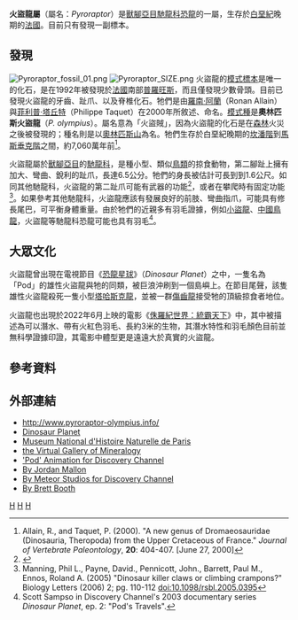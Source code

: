 {{Automatic Taxobox
| taxon = Pyroraptor
| status = fossil
| fossil_range = [[上白堊紀|上白堊紀]],{{fossil range|70.6}}
| image =Pyroraptor olympius reconstruction.png
| image_width = 230px
| image_caption = 火盜龍想像圖
| authority = Allain & Taquet, 2000
| type_species = '''奧林匹斯火盜龍 ''Pyroraptor olympius'''''
| type_species_authority = Allain & Taquet, 2000
}}

'''火盜龍屬'''（屬名：''Pyroraptor''）是[[獸腳亞目|獸腳亞目]][[馳龍科|馳龍科]][[恐龍|恐龍]]的一屬，生存於[[白堊紀|白堊紀]]晚期的[[法國|法國]]。目前只有發現一副標本。

== 發現 ==
[[File:Pyroraptor_fossil_01.png|thumb]]
[[File:Pyroraptor_SIZE.png|thumb]]
火盜龍的[[模式標本|模式標本]]是唯一的化石，是在1992年被發現於[[法國|法國]]南部[[普羅旺斯|普羅旺斯]]，而且僅發現少數骨頭。目前已發現火盜龍的牙齒、趾爪、以及脊椎化石。牠們是由[[羅南·阿蘭|羅南·阿蘭]]（Ronan Allain）與[[菲利普·塔丘特|菲利普·塔丘特]]（Philippe Taquet）在2000年所敘述、命名。[[模式種|模式種]]是'''奧林匹斯火盜龍'''（''P. olympius''）。屬名意為「火盜賊」，因為火盜龍的化石是在[[森林|森林]]火災之後被發現的；種名則是以[[奧林匹斯山|奧林匹斯山]]為名。牠們生存於白堊紀晚期的[[坎潘階|坎潘階]]到[[馬斯垂克階|馬斯垂克階]]之間，約7,060萬年前<ref name="allain&taquet2000">Allain, R., and Taquet, P. (2000). "A new genus of Dromaeosauridae (Dinosauria, Theropoda) from the Upper Cretaceous of France." ''Journal of Vertebrate Paleontology'', '''20''': 404-407. [June 27, 2000]</ref>。

火盜龍屬於[[獸腳亞目|獸腳亞目]]的[[馳龍科|馳龍科]]，是種小型、類似[[鳥類|鳥類]]的掠食動物，第二腳趾上擁有加大、彎曲、銳利的趾爪，長達6.5公分。牠們的身長被估計可長到到1.6公尺。如同其他馳龍科，火盜龍的第二趾爪可能有武器的功能<ref name=carpenter1998>{{cite_journal |last=Carpenter |first=Kenneth |year=1998 |title=Evidence of predatory behavior by theropod dinosaurs. |journal=Gaia |volume=15 |pages=135–144 |url=http://www.mnhn.ul.pt/geologia/gaia/9.pdf |access-date=2012-04-24 |archive-date=2011-07-19 |archive-url=https://web.archive.org/web/20110719060017/http://www.mnhn.ul.pt/geologia/gaia/9.pdf |dead-url=no }}</ref>，或者在攀爬時有固定功能<ref name=Manningetal2005>Manning, Phil L., Payne, David., Pennicott, John., Barrett, Paul M., Ennos, Roland A. (2005) "Dinosaur killer claws or climbing crampons?" Biology Letters (2006) 2; pg. 110-112 doi:10.1098/rsbl.2005.0395</ref>。如果參考其他馳龍科，火盜龍應該有發展良好的前肢、彎曲指爪，可能具有修長尾巴，可平衡身體重量。由於牠們的近親多有羽毛證據，例如[[小盜龍|小盜龍]]、[[中國鳥龍|中國鳥龍]]，火盜龍等馳龍科恐龍可能也具有羽毛<ref name="SampsonS_DinoPlanet">Scott Sampso in Discovery Channel's 2003 documentary series ''Dinosaur Planet'', ep. 2: "Pod's Travels".</ref>。

== 大眾文化 ==
火盜龍曾出現在電視節目《[[恐龍星球|恐龍星球]]》（''Dinosaur Planet''）之中，一隻名為「Pod」的雄性火盜龍與牠的同類，被巨浪沖刷到一個島嶼上。在節目尾聲，該隻雄性火盜龍殺死一隻小型[[塔哈斯克龍|塔哈斯克龍]]，並被一群[[傷齒龍|傷齒龍]]接受牠的頂級掠食者地位。

火盜龍也出現於2022年6月上映的電影《[[侏羅紀世界：統霸天下|侏羅紀世界：統霸天下]]》中，其中被描述為可以潛水、帶有火紅色羽毛、長約3米的生物，其潛水特性和羽毛顏色目前並無科學證據印證，其電影中體型更是遠遠大於真實的火盜龍。

== 參考資料 ==
{{Reflist}}

== 外部連結 ==
* http://www.pyroraptor-olympius.info/ {{Wayback|url=http://www.pyroraptor-olympius.info/ |date=20210122040243 }}
* [https://web.archive.org/web/20050421074100/http://dsc.discovery.com/convergence/dinosaurplanet/dinos/dinos_zoom9.html Dinosaur Planet]
* [http://www.mnhn.fr/museum/foffice/transverse/transverse/accueil.xsp?cl=en/ Museum National d'Histoire Naturelle de Paris]
* [https://web.archive.org/web/20080902012746/http://www.museum-mineral.fr/home.php?changelg=en the Virtual Gallery of Mineralogy]
* [http://media.dsc.discovery.com/storage/convergence/dinosaurplanet/pod2.swf 'Pod' Animation for Discovery Channel] {{Wayback|url=http://media.dsc.discovery.com/storage/convergence/dinosaurplanet/pod2.swf |date=20200828144845 }}
* [https://web.archive.org/web/20050121105653/http://www.geocities.com/paleoportfolio/gallery-p_olympius.htm By Jordan Mallon]
* [https://web.archive.org/web/20060622050537/http://spotlight.iridas.com/200407/meteor05.html By Meteor Studios for Discovery Channel]
* [http://dino.lm.com/images/display.php?id=2911 By Brett Booth] {{Wayback|url=http://dino.lm.com/images/display.php?id=2911 |date=20200828144853 }}
{{近鳥型恐龍|D.}}
{{Taxonbar|from=Q132542}}

[[Category:上白堊紀恐龍|H]]
[[Category:歐洲恐龍|H]]
[[Category:馳龍科|H]]